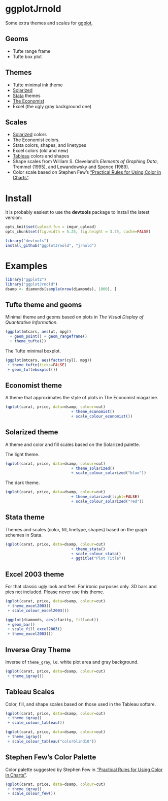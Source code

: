 # ggplotJrnold

Some extra themes and scales for [ggplot](http://had.co.nz/ggplot2/),

## Geoms

- Tufte range frame
- Tufte box plot

## Themes 

- Tufte minimal ink theme
- [Solarized](http://ethanschoonover.com/solarized)
- [Stata](http://stata.com/) themes 
- [The Economist](http://www.economist.com/)
- Excel (the ugly gray background one)

## Scales

- [Solarized](http://ethanschoonover.com/solarized) colors
- The Economist colors.
- Stata colors, shapes, and linetypes
- Excel colors (old and new)
- [Tableau](http://www.tableausoftware.com/) colors and shapes
- Shape scales from William S. Cleveland's *Elements of Graphing Data*,
  Tremmel (1995), and Lewandowsky and Spence (1989).
- Color scale based on Stephen Few's ["Practical Rules for Using Color in Charts"](http://www.perceptualedge.com/articles/visual_business_intelligence/rules_for_using_color.pdf).

# Install 

It is probably easiest to use the **devtools** package to install the latest version:

```r
opts_knit$set(upload.fun = imgur_upload)
opts_chunk$set(fig.width = 5.25, fig.height = 3.75, cache=FALSE)
```

```r
library("devtools")
install_github("ggplotJrnold", "jrnold")
```

# Examples

```r
library("ggplot2")
library("ggplotJrnold")
dsamp <- diamonds[sample(nrow(diamonds), 1000), ]
```

## Tufte theme and geoms

Minimal theme and geoms based on plots in *The Visual Display of
Quantitative Information*.

```r
(ggplot(mtcars, aes(wt, mpg))
  + geom_point() + geom_rangeframe()
  + theme_tufte())
```

The Tufte minimal boxplot.

```r
(ggplot(mtcars, aes(factor(cyl), mpg)) 
 + theme_tufte(ticks=FALSE)
 + geom_tufteboxplot())
```

## Economist theme

A theme that approximates the style of plots in The Economist
magazine.

```r
(qplot(carat, price, data=dsamp, colour=cut)
                             + theme_economist()
                             + scale_colour_economist())
```

## Solarized theme

A theme and color and fill scales based on the Solarized palette.

The light theme.

```r
(qplot(carat, price, data=dsamp, colour=cut)
                             + theme_solarized()
                             + scale_colour_solarized("blue"))
```

The dark theme.

```r
(qplot(carat, price, data=dsamp, colour=cut)
                             + theme_solarized(light=FALSE)
                             + scale_colour_solarized("red"))
```

## Stata theme 

Themes and scales (color, fill, linetype, shapes) based on the graph
schemes in Stata.

```r
(qplot(carat, price, data=dsamp, colour=cut)
                             + theme_stata() 
                             + scale_colour_stata()
                             + ggtitle("Plot Title"))
```

## Excel 2003 theme

For that classic ugly look and feel. For ironic purposes only. 3D bars
and pies not included. Please never use this theme.

```r
(qplot(carat, price, data=dsamp, colour=cut)
 + theme_excel2003() 
 + scale_colour_excel2003())

```

```r
(ggplot(diamonds, aes(clarity, fill=cut)) 
 + geom_bar()
 + scale_fill_excel2003()
 + theme_excel2003())
```

## Inverse Gray Theme

Inverse of `theme_gray`, i.e. white plot area and gray background.

```r
(qplot(carat, price, data=dsamp, colour=cut)
 + theme_igray())
```


## Tableau Scales

Color, fill, and shape scales based on those used in the Tableau softare.

```r
(qplot(carat, price, data=dsamp, colour=cut)
 + theme_igray()
 + scale_colour_tableau())
```

```r
(qplot(carat, price, data=dsamp, colour=cut)
 + theme_igray()
 + scale_colour_tableau("colorblind10"))
```

## Stephen Few's Color Palette

Color palette suggested by Stephen Few in ["Practical Rules for Using Color in Charts"](http://www.perceptualedge.com/articles/visual_business_intelligence/rules_for_using_color.pdf).

```r
(qplot(carat, price, data=dsamp, colour=cut)
 + theme_igray()
 + scale_colour_few())
```

